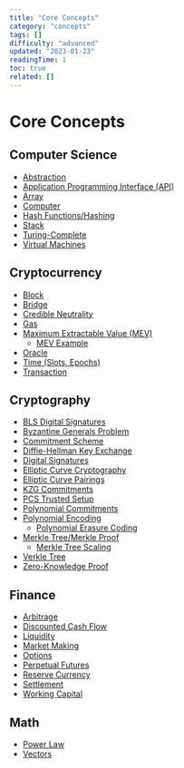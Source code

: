 ```yaml
---
title: "Core Concepts"
category: "concepts"
tags: []
difficulty: "advanced"
updated: "2023-01-23"
readingTime: 1
toc: true
related: []
---
```


# Core Concepts

## Computer Science

*   [Abstraction](/concepts/abstraction)
*   [Application Programming Interface (API)](/concepts/api)
*   [Array](/concepts/array)
*   [Computer](/background/computer)
*   [Hash Functions/Hashing](/concepts/hash)
*   [Stack](/concepts/stack)
*   [Turing-Complete](/concepts/turing-complete)
*   [Virtual Machines](/concepts/virtual-machine)

## Cryptocurrency

*   [Block](/ethereum/block)
*   [Bridge](https://inevitableeth.com/en/home/concepts/bridge)
*   [Credible Neutrality](/concepts/credible-neutrality)
*   [Gas](/concepts/gas)
*   [Maximum Extractable Value (MEV)](/concepts/mev)
    *   [MEV Example](/concepts/example)
*   [Oracle](/concepts/oracle)
*   [Time (Slots, Epochs)](/ethereum/time)
*   [Transaction](/ethereum/transaction)

## Cryptography

*   [BLS Digital Signatures](/concepts/bls-signatures)
*   [Byzantine Generals Problem](/concepts/bft)
*   [Commitment Scheme](/concepts/commitment)
*   [Diffie-Hellman Key Exchange](/concepts/diffie-hellman)
*   [Digital Signatures](/concepts/digital-signatures)
*   [Elliptic Curve Cryptography](/concepts/elliptic-curve-cryptography)
*   [Elliptic Curve Pairings](/concepts/elliptic-curve-pairings)
*   [KZG Commitments](/concepts/kzg-commitment)
*   [PCS Trusted Setup](/concepts/pcs-trusted-setup)
*   [Polynomial Commitments](/concepts/polynomial-commitment)
*   [Polynomial Encoding](/concepts/polynomial-encoding)
    *   [Polynomial Erasure Coding](/concepts/erasure-code)
*   [Merkle Tree/Merkle Proof](/concepts/merkle-tree)
    *   [Merkle Tree Scaling](/concepts/scaling)
*   [Verkle Tree](/concepts/verkle-tree)
*   [Zero-Knowledge Proof](/concepts/zk-proof)

## Finance

*   [Arbitrage](/concepts/arbitrage)
*   [Discounted Cash Flow](/concepts/dcf)
*   [Liquidity](/concepts/liquidity)
*   [Market Making](/concepts/market-making)
*   [Options](/concepts/option)
*   [Perpetual Futures](/concepts/perp)
*   [Reserve Currency](/concepts/reserve-currency)
*   [Settlement](/concepts/settlement)
*   [Working Capital](/concepts/working-capital)

## Math

*   [Power Law](/concepts/power-law)
*   [Vectors](/concepts/vector)
